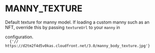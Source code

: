 
# MANNY_TEXTURE

Default texture for manny model. If loading a custom manny such as an NFT,
override this by passing `textureUrl` to your `manny` in

<Link to="/docs/configuration">configuration</Link>.

<Code language="js">
  {'// https://d2tm2f4d5v0kas.cloudfront.net/3.0/manny_body_texture.jpg'}
</Code>
